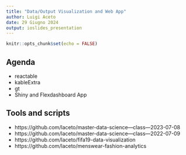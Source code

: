 ```yaml
---
title: "Data/Output Visualization and Web App"
author: Luigi Aceto
date: 29 Giugno 2024
output: ioslides_presentation
---
```


```r
knitr::opts_chunk$set(echo = FALSE)
```


## Agenda

- reactable
- kableExtra
- gt
- Shiny and Flexdashboard App

## Tools and scripts

- https://github.com/laceto/master-data-science---class---2023-07-08
- https://github.com/laceto/master-data-science---class---2022-07-09
- https://github.com/laceto/fifa19-data-visualization
- https://github.com/laceto/menswear-fashion-analytics




